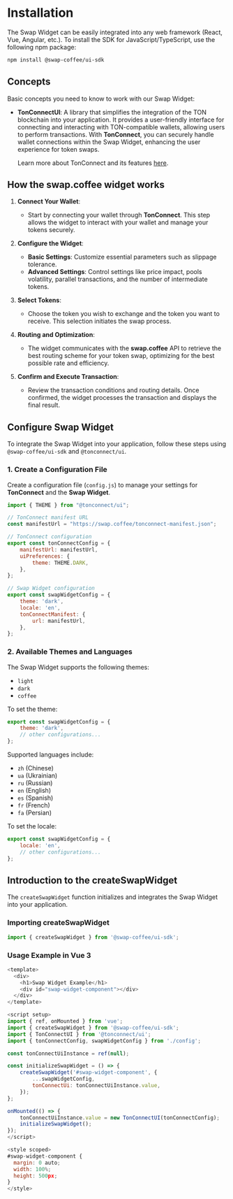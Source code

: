 
# Installation

The Swap Widget can be easily integrated into any web framework (React, Vue, Angular, etc.). To install the SDK for JavaScript/TypeScript, use the following npm package:

```bash
npm install @swap-coffee/ui-sdk
```

## Concepts

Basic concepts you need to know to work with our Swap Widget:

- **TonConnectUI**: A library that simplifies the integration of the TON blockchain into your application. It provides a user-friendly interface for connecting and interacting with TON-compatible wallets, allowing users to perform transactions. With **TonConnect**, you can securely handle wallet connections within the Swap Widget, enhancing the user experience for token swaps.

  Learn more about TonConnect and its features [here](https://docs.ton.org).

## How the swap.coffee widget works

1. **Connect Your Wallet**:
   - Start by connecting your wallet through **TonConnect**. This step allows the widget to interact with your wallet and manage your tokens securely.

2. **Configure the Widget**:
   - **Basic Settings**: Customize essential parameters such as slippage tolerance.
   - **Advanced Settings**: Control settings like price impact, pools volatility, parallel transactions, and the number of intermediate tokens.

3. **Select Tokens**:
   - Choose the token you wish to exchange and the token you want to receive. This selection initiates the swap process.

4. **Routing and Optimization**:
   - The widget communicates with the **swap.coffee** API to retrieve the best routing scheme for your token swap, optimizing for the best possible rate and efficiency.

5. **Confirm and Execute Transaction**:
   - Review the transaction conditions and routing details. Once confirmed, the widget processes the transaction and displays the final result.

## Configure Swap Widget

To integrate the Swap Widget into your application, follow these steps using `@swap-coffee/ui-sdk` and `@tonconnect/ui`.

### 1. Create a Configuration File

Create a configuration file (`config.js`) to manage your settings for **TonConnect** and the **Swap Widget**.

```javascript
import { THEME } from "@tonconnect/ui";

// TonConnect manifest URL
const manifestUrl = "https://swap.coffee/tonconnect-manifest.json";

// TonConnect configuration
export const tonConnectConfig = {
    manifestUrl: manifestUrl,
    uiPreferences: {
        theme: THEME.DARK,
    },
};

// Swap Widget configuration
export const swapWidgetConfig = {
    theme: 'dark',
    locale: 'en',
    tonConnectManifest: {
        url: manifestUrl,
    },
};
```

### 2. Available Themes and Languages

The Swap Widget supports the following themes:

- `light`
- `dark`
- `coffee`

To set the theme:

```javascript
export const swapWidgetConfig = {
    theme: 'dark',
    // other configurations...
};
```

Supported languages include:

- `zh` (Chinese)
- `ua` (Ukrainian)
- `ru` (Russian)
- `en` (English)
- `es` (Spanish)
- `fr` (French)
- `fa` (Persian)

To set the locale:

```javascript
export const swapWidgetConfig = {
    locale: 'en',
    // other configurations...
};
```

## Introduction to the createSwapWidget

The `createSwapWidget` function initializes and integrates the Swap Widget into your application.

### Importing createSwapWidget

```javascript
import { createSwapWidget } from '@swap-coffee/ui-sdk';
```

### Usage Example in Vue 3

```javascript
<template>
  <div>
    <h1>Swap Widget Example</h1>
    <div id="swap-widget-component"></div>
  </div>
</template>

<script setup>
import { ref, onMounted } from 'vue';
import { createSwapWidget } from '@swap-coffee/ui-sdk';
import { TonConnectUI } from '@tonconnect/ui';
import { tonConnectConfig, swapWidgetConfig } from './config';

const tonConnectUiInstance = ref(null);

const initializeSwapWidget = () => {
    createSwapWidget('#swap-widget-component', {
        ...swapWidgetConfig,
        tonConnectUi: tonConnectUiInstance.value,
    });
};

onMounted(() => {
    tonConnectUiInstance.value = new TonConnectUI(tonConnectConfig);
    initializeSwapWidget();
});
</script>

<style scoped>
#swap-widget-component {
  margin: 0 auto;
  width: 100%;
  height: 500px;
}
</style>
```

